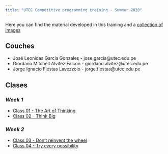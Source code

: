 ```yaml
---
title: "UTEC Competitive programming training - Summer 2020"
---
```


Here you can find the material developed in this training and a [collection of
images](./gallery.html)

## **Couches**
- José Leonidas García Gonzales - jose.garcia@utec.edu.pe
- Giordano Mitchell Alvitez Falcon - giordano.alvitez@utec.edu.pe
- Jorge Ignacio Fiestas Lavezzolo - jorge.fiestas@utec.edu.pe

## **Clases**

### *Week 1*
- [Class 01 - The Art of Thinking](./class-01.html)
- [Class 02 - Think Big](./class-02.html)

### *Week 2*
- [Class 03 - Don't reinvent the wheel](./class-03.html)
- [Class 04 - Try every possibility](./class-04.html)
